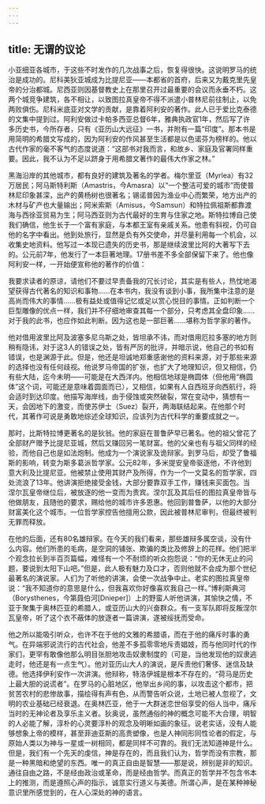 ```yaml
---
---
---
```

title: 无谓的议论
---




小亚细亚各城市，于这些不时发作的几次战事之后，恢复得很快。这说明罗马的统治是成功的。尼科美狄亚城成为比提尼亚——本都省的首府，后来又为戴克里先皇帝的分治都城。尼西亚则因基督教史上在那里召开过最重要的会议而永垂不朽。这两个城竞争建筑，各不相让，以致图拉真皇帝不得不派遣小普林尼前往制止，以免两败俱伤。尼科米底亚对文学的贡献，是靠着阿利安的著作。此人已于爱比克泰德的文集中提到过。阿利安做过卡帕多西亚总督6年，雅典执政官1年，然后写了许多历史书，今所存者，只有《亚历山大远征》一书，并附有一篇“印度”。那本书是用简明的希腊文写成的，因为阿利安的作风甚至生活都是以色诺芬为榜样的。他以古代作家的毫不客气的态度说道：“这部书对我而言，和故乡、家庭及官署同样重要。因此，我不认为不足以跻身于用希腊文著作的最伟大作家之林。”

黑海沿岸的其他城市，都有良好的建筑及著名的学者。梅尔里亚（Myrlea）有32万居民；阿马斯特利斯（Amastris，今Amasra）以“一个整洁可爱的城市”而使普林尼印象甚深，出产的黄杨树也很著名；锡诺普因为渔业中心而繁荣，地方出产的木材与矿产也大量输出；阿米索斯（Amisus，今Samsun）和特拉佩祖斯都靠渡海与西徐亚贸易为生；阿马西亚则为古代最好的生育与住家之地。斯特拉博自己使我们确信，他生长于一个富有家庭，与本都王室有亲戚关系。他患有斜视，仍可自他的名字中看出。他到处旅行，显然是负有外交使命，并尽量利用每一个机会，以收集史地资料。他写过一本现已遗失的历史书，那是继续波里比阿的大著写下去的。公元前7年，他发行了一本巨著地理。17册书差不多全部保留下来了。他也像阿利安一样，一开始便宣称他的著作的价值：

我要求读者的原谅，请他们不要过早责备我的冗长讨论，其实是有些人，热忱地渴望获得古代著名的知识和事物……在本书内，我没有谈到小事，我所集中注意的是高尚而伟大的事情……极有益处或值得记忆或足以赏心悦目的事情。正如判断一个巨型雕像的优点一样，我们并不仔细地审查其每一个部分，只考虑其全盘印象……对于我的此书，也应作如此判断。因为这也是一部巨著……堪称为哲学家的著作。



他对借用波里比阿及波塞多尼乌斯之处，皆坦承不讳，而对借用厄拉多塞的地方则稍有隐讳，对于这3人的错误之处，皆有严厉的批评，并暗示说，他自己的书如有错误，也是渊源于此。但是，他还是坦诚地郑重感谢他的资料来源，对于那些来源的选择也没有任何歧视。他说罗马帝国的扩张，也扩大了地理知识，但又相信，仍有些大陆，迄今未明——可能是在大西洋内。他相信地球是椭圆体（但他用“椭圆体”这个词，可能还是意味着圆面而已），又相信，如果有人自西班牙向西航行，将会适时到达印度。他描写海岸线，由于侵蚀或突然破裂，常在变动中，猜想有一天，会因地下的激变，而使苏伊士（Suez）裂开，两海联结起来。在他那个时代，其著作可说是勇敢地综述全球知识，应该列为古代科学的重要成就之一。

那时，比斯特拉博更著名的是狄翁。他的家庭在普鲁萨早已著名。他的祖父曾花了全部财产赠予比提尼亚城，然后又赚回另一笔财富。他的父亲也有与祖父同样的经验，而他自己也是如法炮制。他成为一个演说家及诡辩家。到罗马后，却受了鲁福斯的影响，转变为斯多葛派哲学家。公元82年，多米提安皇帝驱逐他，不许他到意大利及比提尼亚。他被禁止使用其财产及所得，作为一个一文莫名的哲学家，四处流浪了13年。他讲演拒绝接受金钱，大部分要靠双手工作，赚钱来买面包。当涅尔瓦皇帝继位后，被放逐的他一变而为贵宾。涅尔瓦及其后任的图拉真皇帝皆与他做朋友，且随他的要求，赐给他的城市许多恩惠。他回到普鲁萨，以他的大部分财富美化这个城市。一位哲学家控告他擅用公款，因此被普林尼审判，但最终被判无罪而释放。

在他的后面，还有80名雄辩家。在今天的我们看来，那些雄辩多属空谈，没有什么内容。他们所患的毛病，是空洞的铺张、欺骗的类比及修辞上的花样。他们把半个观念拉长到半百页篇幅，难怪有一个不耐烦的听众抱怨说：“你的无休无止的问题，要说到太阳下山吧。”但是，此人极有魅力及口才，否则他就不会成为那个世纪最著名的演说家。人们为了听他的讲演，会使一次战争中止。老实的图拉真皇帝说：“我不知道你的意思是什么，但我喜欢你好像喜欢我自己一样。”博利斯典河（Borysthenes，今第聂伯河[Dnieper]）上的野蛮人听他讲演，其愉快之情，不亚于聚集于奥林匹亚的希腊人，或亚历山大的兴奋群众。有一支军队即将反叛涅尔瓦皇帝，听了这个衣不蔽体的放逐者一篇讲演，遂被绥抚而受命。

他之所以能吸引听众，也许不在于他的文雅的希腊语，而在于他的痛斥时事的勇气。在异端邪说流行的古代社会，他差不多孤零零地斥责娼妓，而与他同时代的作家们，更罕有敢像他那么明目张胆地攻击奴隶制度的（可是，当他发现他的奴隶逃走时，他还是有一点生气）。他对亚历山大人的演说，是斥责他们奢侈、迷信及缺德。他选择伊利安作一次讲演。他辩称，特洛伊城是根本不存在的，“荷马是历史上最大胆的说谎者”。在罗马的心脏地区，他举出乡间的事，以攻击这个都市，把贫苦农村的悲惨故事，描绘得有声有色，从而警告听众说，土地已被人忽视了，文明的农业基础已经衰退。在奥林匹亚，他于一大群迷恋世俗享受的俗人当中，痛斥当时的无神论者及享乐主义者。狄奥说，虽然通俗的神的概念可能不大合理，明智的人必能了解，淳朴的心灵要淳朴的观念及明晰如画的象征。说老实话，没有人能够想象上帝的模样，甚至菲迪亚斯的高贵塑像，也是人神同形同性论者的假定，与原始人类以为神与一星或一树相同，都是同样不可靠的。我们无法知道神是什么。但是，我们有一个先天的虔信，神是存在的，而且我们认为，哲学而没有宗教，那是一种黑暗和绝望的东西。唯一的真正自由是智慧——那是说，辨别是非的知识。通往自由之路，不是经由政治或革命，而是经由哲学。而真正的哲学并不包含书本上的推测，而是遵照心声的指示，诚意实行道义与美德。所谓心声，是在某种神秘意识里所感觉到的，在人心深处的神的语言。
